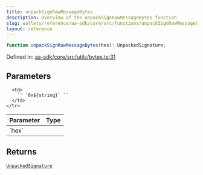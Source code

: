 ```yaml
---
title: unpackSignRawMessageBytes
description: Overview of the unpackSignRawMessageBytes function
slug: wallets/reference/aa-sdk/core/src/functions/unpackSignRawMessageBytes
layout: reference
---
```


```ts
function unpackSignRawMessageBytes(hex): UnpackedSignature;
```

Defined in: [aa-sdk/core/src/utils/bytes.ts:31](https://github.com/alchemyplatform/aa-sdk/blob/da19afd63b0ba06a4de95b0d2d7871f64d546304/aa-sdk/core/src/utils/bytes.ts#L31)

## Parameters

<table>
  <thead>
    <tr>
      <th align="left">Parameter</th>
      <th align="left">Type</th>
    </tr>
  </thead>

  <tbody>
    <tr>
      <td>
        `hex`
      </td>

      <td>
        `` `0x${string}` ``
      </td>
    </tr>

  </tbody>
</table>

## Returns

[`UnpackedSignature`](../type-aliases/UnpackedSignature.mdx)
